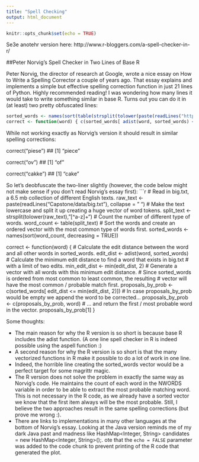 ```yaml
---
title: "Spell Checking"
output: html_document
---
```


```r
knitr::opts_chunk$set(echo = TRUE)
```

Se3e anotehr version here:  http://www.r-bloggers.com/a-spell-checker-in-r/

##Peter Norvig's Spell Checker in Two Lines of Base R

Peter Norvig, the director of research at Google, wrote a nice essay on How to Write a Spelling Corrector a couple of years ago. That essay explains and implements a simple but effective spelling correction function in just 21 lines of Python. Highly recommended reading! I was wondering how many lines it would take to write something similar in base R. Turns out you can do it in (at least) two pretty obfuscated lines:
```r
sorted_words <- names(sort(table(strsplit(tolower(paste(readLines("http://www.norvig.com/big.txt"), collapse = " ")), "[^a-z]+")), decreasing = TRUE))
correct <- function(word) { c(sorted_words[ adist(word, sorted_words) <= min(adist(word, sorted_words), 2)], word)[1] }
```
 
While not working exactly as Norvig’s version it should result in similar spelling corrections:

correct("piese")
## [1] "piece"

correct("ov")
## [1] "of"

correct("cakke")
## [1] "cake"

So let’s deobfuscate the two-liner slightly (however, the code below might not make sense if you don’t read Norvig’s essay first):
```r
# Read in big.txt, a 6.5 mb collection of different English texts.
raw_text <- paste(readLines("Capstone/data/big.txt"), collapse = " ")
# Make the text lowercase and split it up creating a huge vector of word tokens.
split_text <- strsplit(tolower(raw_text), "[^a-z]+")
# Count the number of different type of words.
word_count <- table(split_text)
# Sort the words and create an ordered vector with the most common type of words first.
sorted_words <- names(sort(word_count, decreasing = TRUE))

correct <- function(word) {
  # Calculate the edit distance between the word and all other words in sorted_words.
  edit_dist <- adist(word, sorted_words)
  # Calculate the minimum edit distance to find a word that exists in big.txt 
  # with a limit of two edits.
  min_edit_dist <- min(edit_dist, 2)
  # Generate a vector with all words with this minimum edit distance.
  # Since sorted_words is ordered from most common to least common, the resulting
  # vector will have the most common / probable match first.
  proposals_by_prob <- c(sorted_words[ edit_dist <= min(edit_dist, 2)])
  # In case proposals_by_prob would be empty we append the word to be corrected...
  proposals_by_prob <- c(proposals_by_prob, word)
  # ... and return the first / most probable word in the vector.
  proposals_by_prob[1]
}

Some thoughts:
     
- The main reason for why the R version is so short is because base R includes the adist function. (A one line spell checker in R is indeed possible using the aspell function :)
- A second reason for why the R version is so short is that the many vectorized functions in R make it possible to do a lot of work in one line.
- Indeed, the horrible line creating the sorted_words vector would be a perfect target for some magrittr magic.
- The R version does not solve the problem in exactly the same way as Norvig’s code. He maintains the count of each word in the NWORDS variable in order to be able to extract the most probable matching word. This is not necessary in the R code, as we already have a sorted vector we know that the first item always will be the most probable. Still, I believe the two approaches result in the same spelling corrections (but prove me wrong :).
- There are links to implementations in many other languages at the bottom of Norvig’s essay. Looking at the Java version reminds me of my dark Java past and madness like HashMap<Integer, String> candidates = new HashMap<Integer, String>();.
ote that the `echo = FALSE` parameter was added to the code chunk to prevent printing of the R code that generated the plot.
